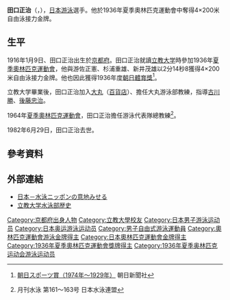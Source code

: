 {{Infobox sportsperson
|name= 田口正治
|image=Masanori Yusa, Masaharu Taguchi 1936.jpg
| image_size     =260px
|caption=田口正治（右邊）與[[遊佐正憲|遊佐正憲]]（左邊）
|birth_date=1916年1月9日
| death_date =1982年6月29日
|birth_place={{flag|大日本帝国}}[[京都府|京都府]]
|death_place = 
| height = 
| weight = 
|sport=游泳
|club= 
|alma_mater  =[[立教大学|立教大学]]
| show-medals    = yes
| medaltemplates = 
{{MedalCountry | {{JPN}} }}
{{MedalCompetition|[[夏季奧林匹克運動會|夏季奧林匹克運動會]]}}
{{MedalGold| [[1936年夏季奧林匹克運動會|1936年柏林]] | [[4×200米自由泳|4×200米自由泳]]}}
}}

'''田口正治'''（{{jpn|j=田口 正治|hg=たぐち まさはる|rm=Taguchi Masaharu}}，{{bd|1916年|1月9日|1982年|6月29日}}），[[日本|日本]][[游泳|游泳]]選手。他於1936年夏季奧林匹克運動會中奪得4×200米自由泳接力金牌。

==生平==
1916年1月9日、田口正治出生於[[京都府|京都府]]。田口正治就讀[[立教大学|立教大学]]時參加1936年[[夏季奧林匹克運動會|夏季奧林匹克運動會]]，他與游佐正憲、杉浦重雄、新井茂雄以2分14秒8獲得4×200米自由泳接力金牌。他也因此獲得1936年度[[朝日體育獎|朝日體育獎]]<ref>[http://www.asahi.com/shimbun/award/sports/index2.html 朝日スポーツ賞（1974年～1929年）] {{Wayback|url=http://www.asahi.com/shimbun/award/sports/index2.html |date=20160311070619 }} 朝日新聞社</ref>。

立教大学畢業後，田口正治加入[[大丸|大丸]]（[[百貨店|百貨店]]）、擔任大丸游泳部教練，指導[[古川勝|古川勝]]、[[後藤忠治|後藤忠治]]。

1964年[[夏季奧林匹克運動會|夏季奧林匹克運動會]]，田口正治擔任游泳代表隊總教練<ref>{{PDFLink|[http://www.swim.or.jp/magazine/download/161163.pdf オリンピック東京大会 水泳日本代表選手団]}} 月刊水泳 第161～163号 日本水泳連盟</ref>。

1982年6月29日，田口正治去世。

== 參考資料 ==
{{Reflist}}

== 外部連結 ==
* [https://web.archive.org/web/20081014093400/http://www.sanspo.com/beijing2008/history/gold/12.html 日本－水泳ニッポンの意地みせる]
* [http://www.rikkyo.ne.jp/sgrp/swim/history/historytext-1.html 立教大学水泳部歴史] {{Wayback|url=http://www.rikkyo.ne.jp/sgrp/swim/history/historytext-1.html |date=20150924091220 }}

{{奥运会男子4×200米自由泳接力比赛冠军}}

{{Authority control}}
{{DEFAULTSORT:Taguchi, Masaharu}}
[[Category:京都府出身人物|Category:京都府出身人物]]
[[Category:立教大學校友|Category:立教大學校友]]
[[Category:日本男子游泳运动员|Category:日本男子游泳运动员]]
[[Category:日本奥运游泳运动员|Category:日本奥运游泳运动员]]
[[Category:男子自由式游泳運動員|Category:男子自由式游泳運動員]]
[[Category:奧林匹克運動會游泳金牌得主|Category:奧林匹克運動會游泳金牌得主]]
[[Category:日本奧林匹克運動會金牌得主|Category:日本奧林匹克運動會金牌得主]]
[[Category:1936年夏季奧林匹克運動會獎牌得主|Category:1936年夏季奧林匹克運動會獎牌得主]]
[[Category:1936年夏季奥林匹克运动会游泳运动员|Category:1936年夏季奥林匹克运动会游泳运动员]]